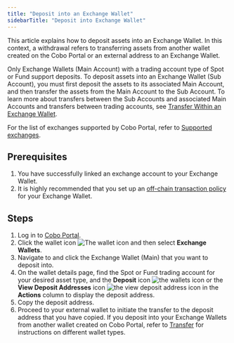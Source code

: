 ```yaml
---
title: "Deposit into an Exchange Wallet"
sidebarTitle: "Deposit into Exchange Wallet"
---
```


This article explains how to deposit assets into an Exchange Wallet. In this context, a withdrawal refers to transferring assets from another wallet created on the Cobo Portal or an external address to an Exchange Wallet. 

Only Exchange Wallets (Main Account) with a trading account type of Spot or Fund support deposits. To deposit assets into an Exchange Wallet (Sub Account), you must first deposit the assets to its associated Main Account, and then transfer the assets from the Main Account to the Sub Account. To learn more about transfers between the Sub Accounts and associated Main Accounts and transfers between trading accounts, see [Transfer Within an Exchange Wallet](within-wallet).

For the list of exchanges supported by Cobo Portal, refer to [Supported exchanges](/en/portal/exchange-wallets/supported-exchanges).

## Prerequisites

1. You have successfully linked an exchange account to your Exchange Wallet.
2. It is highly recommended that you set up an [off-chain transaction policy](/en/portal/risk-controls/tx-policies-overview) for your Exchange Wallet.

## Steps

1. Log in to [Cobo Portal](https://portal.cobo.com/login).
2. Click the wallet icon <img src="/en/images/exchange-wallet/1.png" className="icon" alt="The wallet icon" /> and then select **Exchange Wallets**.
3. Navigate to and click the Exchange Wallet (Main) that you want to deposit into.
4. On the wallet details page, find the Spot or Fund trading account for your desired asset type, and the **Deposit** icon <img src="/en/images/exchange-wallet/10.png" className="icon" alt="the wallets icon"/> or the **View Deposit Addresses** icon <img src="/en/images/exchange-wallet/icon_deposit_address.svg" className="icon" alt="the view deposit address icon" /> in the **Actions** column to display the deposit address.
5. Copy the deposit address.
6. Proceed to your external wallet to initiate the transfer to the deposit address that you have copied.
   <Info>If you deposit into your Exchange Wallets from another wallet created on Cobo Portal, refer to [Transfer](/en/portal/transfers/introduction) for instructions on different wallet types.</Info>